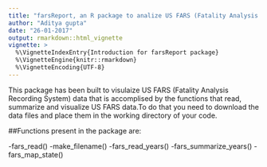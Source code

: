 ```yaml
---
title: "farsReport, an R package to analize US FARS (Fatality Analysis Recording System) data"
author: "Aditya gupta"
date: "26-01-2017"
output: rmarkdown::html_vignette
vignette: >
  %\VignetteIndexEntry{Introduction for farsReport package}
  %\VignetteEngine{knitr::rmarkdown}
  %\VignetteEncoding{UTF-8}
---
```


This package has been built to visulaize US FARS (Fatality Analysis Recording System) data that is accomplised by the functions that read, summarize and visualize US FARS data.To do that you need to download the data files and place them in the working directory of your code.

##Functions present in the package are:

-fars_read()
-make_filename()
-fars_read_years()
-fars_summarize_years()
-fars_map_state()

